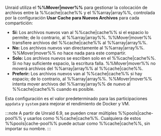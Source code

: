 Unraid utiliza el **%%Mover|mover%%** para gestionar la colocación de archivos entre la %%cache|cache%% y el %%array|array%%, controlada por la configuración **Usar Cache para Nuevos Archivos** para cada compartición:

- **Sí:** Los archivos nuevos van al %%cache|cache%% si el espacio lo permite; de lo contrario, al %%array|array%%. %%Mover|mover%% transfiere archivos del %%cache|cache%% al %%array|array%%.
- **No:** Los archivos nuevos van directamente al %%array|array%%. %%Mover|mover%% no hace nada para este compartir.
- **Solo:** Los archivos nuevos se escriben solo en el %%cache|cache%%. Si no hay suficiente espacio, la escritura falla. %%Mover|mover%% no moverá archivos del %%array|array%% al %%cache|cache%%.
- **Preferir:** Los archivos nuevos van al %%cache|cache%% si hay espacio; de lo contrario, al %%array|array%%. %%Mover|mover%% intenta mover archivos del %%array|array%% de nuevo al %%cache|cache%% cuando es posible.

Esta configuración es el valor predeterminado para las participaciones `appdata` y `system` para mejorar el rendimiento de Docker y VM.

:::note
A partir de Unraid 6.9, se pueden crear múltiples %%pools|cache-pool%% y usarlos como %%cache|cache%%. Cualquiera de estos %%pools|cache-pool%% puede actuar como %%cache|cache%%, sin importar su nombre.
:::
